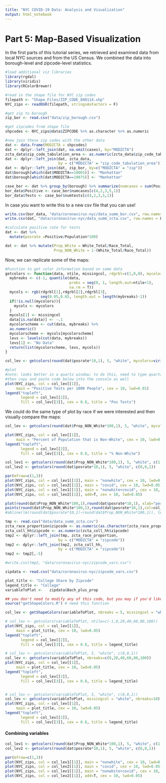 ```yaml
---
title: "NYC COVID-19 Data: Analysis and Visualization"
output: html_notebook
---
```


# Part 5: Map-Based Visualization

In the first parts of this tutorial series, we retrieved and examined data from local NYC sources and from the US Census. We combined the data into borough-level and zipcode-level statistics. 

   
```r
#load additional viz libraries
library(rgdal)
library(viridis)
library(RColorBrewer)
```
   
```r
#read in the shape file for NYC zip codes
filepath <- "Shape_Files/ZIP_CODE_040114.shp"
NYC_zips <- readOGR(filepath, stringsAsFactors = F)

#get zip to borough
zip_bor <- read.csv("data/zip_borough.csv")

#get zipcodes from shape file
shpcodes <- NYC_zips@data$ZIPCODE %>% as.character %>% as.numeric

#now join these zip codes with the other data
dat <- data.frame(MODZCTA = shpcodes)
dat <- dplyr::left_join(dat, na.omit(cases), by="MODZCTA")
zcta_data$zip_code_tabulation_area <- as.numeric(zcta_data$zip_code_tabulation_area)
dat <- dplyr::left_join(dat, zcta_data, 
                        by = c("MODZCTA" = "zip_code_tabulation_area"))
dat <- dplyr::left_join(dat, zip_bor, by=c("MODZCTA" = "zip"))
dat$borough[which(dat$MODZCTA==10065)] <- "Manhattan"
dat$borough[which(dat$MODZCTA==10075)] <- "Manhattan"

case_bor <- dat %>% group_by(borough) %>% summarize(numcases = sum(Positive, na.rm=T), numtests = sum(Total, na.rm=T))
bor_data$Positive <- case_bor$numcases[c(4,2,3,5,1)]
bor_data$Tests <- case_bor$numtests[c(4,2,3,5,1)]
```
  
In case you want to write this to a new csv file that you can use!
```r
write.csv(bor_data, "data/coronavirus-nyc/data_summ_bor.csv", row.names = F)
write.csv(dat, "data/coronavirus-nyc/data_summ_zcta.csv", row.names = F)
```
  
```r
#calculate positive rate for tests
dat <- dat %>% 
  mutate(posrate =Positive/Population*100)

dat <- dat %>% mutate(Prop_White = White_Total/Race_Total,
                      Prop_NON_White = 1-(White_Total/Race_Total)) 
```
  
Now, we can replicate some of the maps:  
```r
#Function to get color information based on some data
getcolors <- function(data, ntile, missingcol, rdgrbl=c(1,0,0), mycolors=NULL){
  mybreaks <- c(-1, quantile(data, 
                             probs = seq(0, 1, length.out=ntile+1), 
                             na.rm = T))
  mycols <- rgb(rdgrbl[1],rdgrbl[2],rdgrbl[3], 
                seq(0.05,0.65, length.out = length(mybreaks)-1))
  if(!is.null(mycolors)){
    mycols <- mycolors
  }
  mycols[1] <- missingcol
  data[is.na(data)] <- -.1
  mycolorscheme <- cut(data, mybreaks) %>%
  as.numeric()
  mycolorscheme <- mycols[mycolorscheme]
  levs <- levels(cut(data, mybreaks))
  levs[1] <- "No Data"
  return(list(mycolorscheme, levs, mycols))
}

col_lev <- getcolors(round(dat$posrate*10,1), 5, "white", mycolors=viridis(6))

#plot
#note: looks better in a quartz window; to do this, need to type quartz() into console:
#then copy and paste code below into the console as well
plot(NYC_zips, col = col_lev[[1]], 
     main = "Positive Tests per 1000 People", cex = 10, lwd=0.01)
legend("topleft", 
       legend = col_lev[[2]], 
       fill = col_lev[[3]], cex = 0.8, title = "Pos Tests")
```
   
We could do the same type of plot by race if we were interested and then visually compare the maps:    
```r
col_lev <- getcolors(round(dat$Prop_NON_White*100,1), 5, "white", mycolors=viridis(6))

plot(NYC_zips, col = col_lev[[1]], 
     main = "Percent of Population that is Non-White", cex = 10, lwd=0.01)
legend("topleft", 
       legend = col_lev[[2]], 
       fill = col_lev[[3]], cex = 0.8, title = "% Non-White")
```

```r
col_lev1 <- getcolors(round(dat$Prop_NON_White*100,1), 5, "white", c(1,0,0))
col_lev2 <- getcolors(round(dat$posrate*10,1), 5, "white", c(0,0,1))

par(mfrow=c(1,3))
plot(NYC_zips, col = col_lev1[[1]], main = "nonwhite", cex = 10, lwd=0.05)
plot(NYC_zips, col = col_lev2[[1]], main = "covid", cex = 10, lwd=0.05)
plot(NYC_zips, col = col_lev1[[1]], main = "nonwhite+covid", cex = 10, lwd=0.05)
plot(NYC_zips, col = col_lev2[[1]], add=T, cex = 10, lwd=0.05)

```
    
```r
plot(round(dat$Prop_NON_White*100,1),round(dat$posrate*10,1), xlab="percent non-white", ylab="pos cases per 1000 ppl", col=col_lev1[[1]], pch=16)
points(round(dat$Prop_NON_White*100,1),round(dat$posrate*10,1),col=col_lev2[[1]], pch=16)
#abline(lm(round(dat$posrate*10,1)~round(dat$Prop_NON_White*100,1)), lwd=2)
```


```r

tmp <- read.csv("data/data_summ_zcta.csv")
zcta_race_proportion$zipcode <- as.numeric(as.character(zcta_race_proportion$zipcode))
zcta_coll_hh$zipcode <- as.numeric(zcta_coll_hh$zipcode)
tmp2 <- dplyr::left_join(tmp, zcta_race_proportion, 
                        by = c("MODZCTA" = "zipcode"))
tmp2 <- dplyr::left_join(tmp2, zcta_coll_hh, 
                        by = c("MODZCTA" = "zipcode"))
tmp2 <- tmp2[,-5]

#write.csv(tmp2, "data/coronavirus-nyc/zipcode_vars.csv")

zipdata <- read.csv("data/coronavirus-nyc/zipcode_vars.csv")
```


```r

plot_title <- "College Share by Zipcode"
legend_title <- "College"
variableToPlot <-   zipdata$Bach_plus_prop

## you don't need to modify any of this code, but you may if you'd like    
source("getShapeColors.R") # need this function

col_lev <- getShapeColors(variableToPlot, nbreaks = 5, missingcol = "white", c(0,0,1))

# col_lev <- getcolors(variableToPlot, ntile=c(-1,0,20,40,60,80,100))
plot(NYC_zips, col = col_lev[[1]], 
     main = plot_title, cex = 10, lwd=0.05)
legend("topleft", 
       legend = col_lev[[2]], 
       fill = col_lev[[3]], cex = 0.8, title = legend_title)

# col_lev <- getcolors(variableToPlot, 5, "white", c(0,0,1))
col_lev <- getcolors(variableToPlot, nbreaks=c(0,20,40,60,80,100))
plot(NYC_zips, col = col_lev[[1]], 
     main = plot_title, cex = 10, lwd=0.05)
legend("topleft", 
       legend = col_lev[[2]], 
       fill = col_lev[[3]], cex = 0.8, title = legend_title)


# col_lev <- getcolors(variableToPlot, 5, "white", c(0,0,1))
col_lev <- getcolors(variableToPlot, missingcol = "white", nbreaks=10)
plot(NYC_zips, col = col_lev[[1]], 
     main = plot_title, cex = 10, lwd=0.05)
legend("topleft", 
       legend = col_lev[[2]], 
       fill = col_lev[[3]], cex = 0.8, title = legend_title)

```


#### Combining variables

```r
col_lev1 <- getcolors(round(dat$Prop_NON_White*100,1), 5, "white", c(1,0,0))
col_lev2 <- getcolors(round(dat$posrate*10,1), 5, "white", c(0,0,1))

par(mfrow=c(1,3))
plot(NYC_zips, col = col_lev1[[1]], main = "nonwhite", cex = 10, lwd=0.05)
plot(NYC_zips, col = col_lev2[[1]], main = "covid", cex = 10, lwd=0.05)
plot(NYC_zips, col = col_lev1[[1]], main = "nonwhite+covid", cex = 10, lwd=0.05)
plot(NYC_zips, col = col_lev2[[1]], add=T, cex = 10, lwd=0.05)

```
